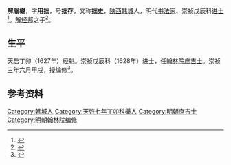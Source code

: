 '''解胤樾'''，字'''用拙'''，号'''拙存'''，又称'''拙史'''，[[陕西省|陕西]][[韩城市|韩城]]人，明代[[书法家|书法家]]、崇祯戊辰科[[进士|进士]]<ref>{{Cite book|title=《中国美术家大辞典 下》|last=|first=|publisher=|year=2007|isbn=978-7-200-06879-5|location=|pages=}}</ref>。[[解经邦|解经邦]]之子<ref>{{Cite book|title=《袁崇焕传》|last=|first=|publisher=|year=|isbn=|location=|pages=}}</ref>。

== 生平 ==
天启丁卯（1627年）经魁。崇祯戊辰科（1628年）进士，任[[庶吉士|翰林院庶吉士]]。崇祯三年六月甲戌，授编修<ref>{{Cite book|title=《明代科举与文学编年 下》|last=|first=|publisher=|year=|isbn=|location=|pages=}}</ref>。

== 参考资料 ==
<references />

{{崇祯元年戊辰科殿试金榜}}

[[Category:韩城人|Category:韩城人]]
[[Category:天啓七年丁卯科舉人|Category:天啓七年丁卯科舉人]]
[[Category:明朝庶吉士|Category:明朝庶吉士]]
[[Category:明朝翰林院编修|Category:明朝翰林院编修]]